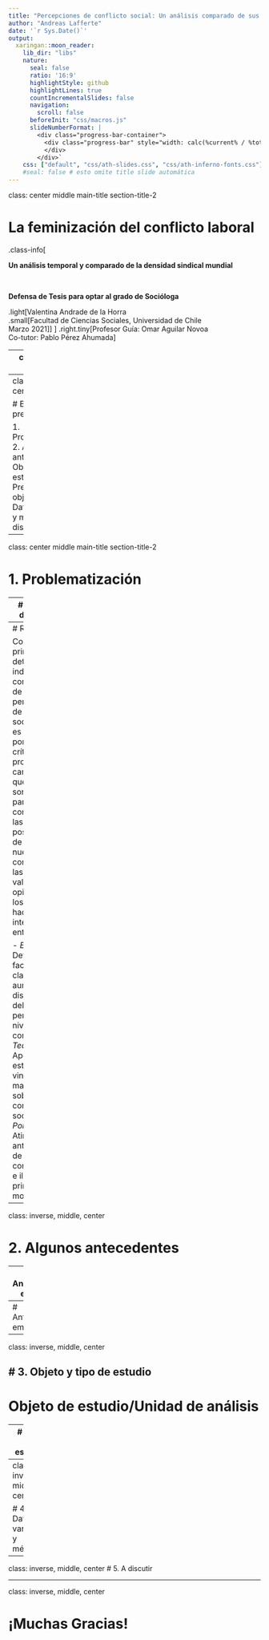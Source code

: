 ```yaml
---
title: "Percepciones de conflicto social: Un análisis comparado de sus determinantes"
author: "Andreas Lafferte"
date: '`r Sys.Date()`'
output:
  xaringan::moon_reader:
    lib_dir: "libs"
    nature:
      seal: false
      ratio: '16:9'
      highlightStyle: github
      highlightLines: true
      countIncrementalSlides: false
      navigation:
        scroll: false
      beforeInit: "css/macros.js"
      slideNumberFormat: |
        <div class="progress-bar-container">
          <div class="progress-bar" style="width: calc(%current% / %total% * 100%);">
          </div>
        </div>`
    css: ["default", "css/ath-slides.css", "css/ath-inferno-fonts.css"]
    #seal: false # esto omite title slide automática  
---
```

class: center middle main-title section-title-2

# La feminización del conflicto laboral


.class-info[

**Un análisis temporal y comparado de la densidad sindical mundial**

</br>

**Defensa de Tesis para optar al grado de Socióloga**

.light[Valentina Andrade de la Horra<br>
.small[Facultad de Ciencias Sociales, Universidad de Chile<br>
Marzo 2021]
]
]
.right.tiny[Profesor Guía: Omar Aguilar Novoa </br>
Co-tutor: Pablo Pérez Ahumada]

---
class: center, middle

# _Coloquio Desigualdades y Ciudadanía - 1er Sem 2021_
```r
options(htmltools.dir.version = FALSE)
```

```r
library(xaringanthemer)
style_duo(primary_color = "#1F4257", secondary_color = "#F97B64")

```

---
class: inverse, center, middle

# Estructura de presentación

1. Problematización
2. Algunos antecedentes
3. Objeto y tipo de estudio
4. Pregunta y objetivos
5. Datos, variables y método
6. A discutir

---
class: center middle main-title section-title-2

# 1. Problematización

---
# Contexto disciplinar

En la literatura sobre desigualdades sociales y conflictos entre grupos y/o clases destacan perspectivas que enfatizan ciertas dimensiones del conflicto: interaccionales, idelógicas y estructurales. En este cerco temático, las investigaciones se han preocupado de las demostraciones objetivas de los conflictos, así como de las percepciones subjetivas de los mismos (por ejemplo, la polarización de actitudes).

Los estudios abocados a las percepciones subjetivas del conflicto social han disminuido actualmente, y a luz de los eventos político-sociales en el país se vuelve aún más relevante. Sin embargo, muchos estudios redundan en la importancia de factores psicológicos o motivacionales sobre las percepciones de conflicto, dejando de lado las condiciones contextuales y objetivas que pueden influenciar la descripción de conflictos verticales en la sociedad. Además, ultimamente son menores los esfuerzos investigativos que se proponen escudriñar los vinculos de tipo **micro y macro** entre las **percepciones subjetivas de conflicto y la posición objetiva de clase**, junto a otros factores económicos, políticos e ideológicos relevantes a nivel comparado. 

---
# Relevancia

Conocer las principales determinantes individuales y contextuales de las percepciones de conflicto social no solo es importante por sucesos críticos que produzcan cambios, sino que también son útiles para comprender las posibilidades de ocurrir nuevos conflictos y las actitudes, valores y opiniones de los individuos hacia las interacciones entre grupos. 

- _Empírica_: Determinar factores claves en el aumento o disminución del conflicto percibido a nivel comparado. 
- _Teórica_: Aporta a establecer vinculos macro y micro sobre la conflictividad social.
- _Política_: Atingente ante eventos de alta conflictividad e ilustra sus principales motivos.

---
class: inverse, middle, center

# 2. Algunos antecedentes

---
# Antecedentes empíricos  


---
# Antecedentes empíricos
 
---
class: inverse, middle, center

#  3. Objeto y tipo de estudio
---
# Objeto de estudio/Unidad de análisis


---
# Tipo de estudio 


---
class: inverse, middle, center

# 4. Datos, variables y métodos

---
class: inverse, middle, center
# 5. A discutir


  
---
class: inverse, middle, center

# ¡Muchas Gracias!
